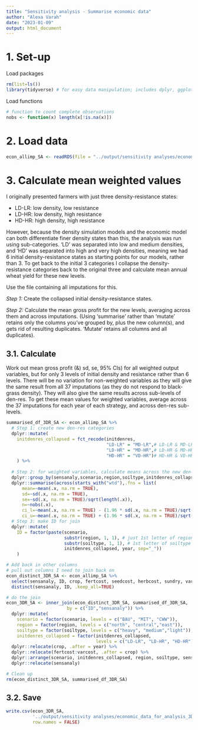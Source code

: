 ---
title: "Sensitivity analysis - Summarise economic data"
author: "Alexa Varah"
date: "2023-01-09"
output: html_document
---

# 1. Set-up

Load packages
```{r load-packages}
rm(list=ls())
library(tidyverse) # for easy data manipulation; includes dplyr, ggplot & more
```

Load functions
```{r load-functions}
# function to count complete observations
nobs <- function(x) length(x[!is.na(x)])
```


# 2. Load data
```{r load-data}
econ_allimp_SA <- readRDS(file = "../output/sensitivity analyses/economic_data_for_analysis-all_imputations_SA.rds")
```



# 3. Calculate mean weighted values
I originally presented farmers with just three density-resistance states:  
  
* LD-LR: low density, low resistance  
* LD-HR: low density, high resistance  
* HD-HR: high density, high resistance  
  
However, because the density simulation models and the economic model can both differentiate finer density states than this, the analysis was run using sub-categories. 'LD' was separated into low and medium densities, and 'HD' was separated into high and very high densities, meaning we had 6 initial density-resistance states as starting points for our models, rather than 3. To get back to the initial 3 categories I collapse the density-resistance categories back to the original three and calculate mean annual wheat yield for these new levels.  

Use the file containing all imputations for this.  

*Step 1:* Create the collapsed initial density-resistance states.  
  
*Step 2:* Calculate the mean gross profit for the new levels, averaging across them and across imputations. (Using 'summarise' rather than 'mutate' retains only the columns you've grouped by, plus the new column(s), and gets rid of resulting duplicates. 'Mutate' retains all columns and all duplicates).  


## 3.1. Calculate
Work out mean gross profit (&) sd, se, 95% CIs) for all weighted output variables, but for only 3 levels of initial density and resistance rather than 6 levels. There will be no variation for non-weighted variables as they will give the same result from all 37 imputations (as they do not respond to black-grass density). They will also give the same results across sub-levels of den-res. To get these mean values for weighted variables, average across the 37 imputations for each year of each strategy, and across den-res sub-levels. 
```{r}
summarised_df_3DR_SA <- econ_allimp_SA %>% 
  # Step 1: create new den-res categories
  dplyr::mutate(
    initdenres_collapsed = fct_recode(initdenres, 
                                      "LD-LR" = "MD-LR",# LD-LR & MD-LR (best case)
                                      "LD-HR" = "MD-HR",# LD-HR & MD-HR (intermediate case) 
                                      "HD-HR" = "VD-HR")# HD-HR & VD-HR (worst case)
    ) %>% 
  
  # Step 2: for weighted variables, calculate means across the new den-res levels and across imputations
  dplyr::group_by(sensanaly,scenario,region,soiltype,initdenres_collapsed,year) %>% 
  dplyr::summarise(across(starts_with("wtd"),.fns = list(
      mean=~mean(.x, na.rm = TRUE), 
      sd=~sd(.x, na.rm = TRUE), 
      se=~sd(.x, na.rm = TRUE)/sqrt(length(.x)),
      n=~nobs(.x),
      ci_l=~mean(.x, na.rm = TRUE) - (1.96 * sd(.x, na.rm = TRUE)/sqrt(length(.x))),
      ci_u=~mean(.x, na.rm = TRUE) + (1.96 * sd(.x, na.rm = TRUE)/sqrt(length(.x)))))) %>% 
  # Step 3: make ID for join
  dplyr::mutate(
    ID = factor(paste(scenario, 
                      substr(region, 1, 1), # just 1st letter of region
                      substr(soiltype, 1, 1), # 1st letter of soiltype
                      initdenres_collapsed, year, sep="_"))
    )

# Add back in other columns 
# pull out columns I need to join back on
econ_distinct_3DR_SA <- econ_allimp_SA %>% 
  select(sensanaly, ID, crop, fertcost, seedcost, herbcost, sundry, varcost) %>% 
  distinct(sensanaly, ID, .keep_all=TRUE)

# do the join
econ_3DR_SA <- inner_join(econ_distinct_3DR_SA, summarised_df_3DR_SA,  
                       by = c("ID","sensanaly")) %>% 
  dplyr::mutate(
    scenario = factor(scenario, levels = c("BAU", "MIT", "CWW")),
    region = factor(region, levels = c("north", "central","east")),
    soiltype = factor(soiltype, levels = c("heavy", "medium","light")),
    initdenres_collapsed = factor(initdenres_collapsed, 
                                  levels = c("LD-LR", "LD-HR", "HD-HR"))) %>%
  dplyr::relocate(crop, .after = year) %>%
  dplyr::relocate(fertcost:varcost, .after = crop) %>%  
  dplyr::arrange(scenario, initdenres_collapsed, region, soiltype, sensanaly) %>% 
  dplyr::relocate(sensanaly)

# Clean up
rm(econ_distinct_3DR_SA, summarised_df_3DR_SA)
```

## 3.2. Save
```{r}
write.csv(econ_3DR_SA,
          '../output/sensitivity analyses/economic_data_for_analysis_3DR_SA.csv',
          row.names = FALSE)
```

